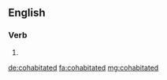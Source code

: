 ==English==

===Verb===
{{head|en}}

# {{en-past of|cohabitate}}

[[de:cohabitated]]
[[fa:cohabitated]]
[[mg:cohabitated]]